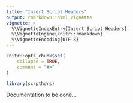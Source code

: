 ```yaml
---
title: "Insert Script Headers"
output: rmarkdown::html_vignette
vignette: >
  %\VignetteIndexEntry{Insert Script Headers}
  %\VignetteEngine{knitr::rmarkdown}
  %\VignetteEncoding{UTF-8}
---
```


```r
knitr::opts_chunk$set(
    collapse = TRUE,
    comment = "#>"
)
```

```r
library(scrpthdrs)
```

Documentation to be done...
